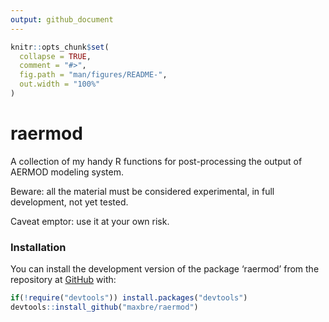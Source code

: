 ```yaml
---
output: github_document
---
```


<!-- README.md is generated from README.Rmd. Please edit that file -->

```r
knitr::opts_chunk$set(
  collapse = TRUE,
  comment = "#>",
  fig.path = "man/figures/README-",
  out.width = "100%"
)
```

# raermod

<!-- badges: start -->
<!-- badges: end -->


A collection of my handy R functions for post-processing the output of AERMOD modeling system.

Beware: all the material must be considered experimental, in full development, not yet tested.

Caveat emptor: use it at your own risk.

### Installation

You can install the development version of the package 'raermod' from the repository at [GitHub](https://github.com/maxbre/raermod/) with:

``` r
if(!require("devtools")) install.packages("devtools")
devtools::install_github("maxbre/raermod")
```
